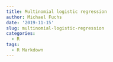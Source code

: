 ```yaml
---
title: Multinomial logistic regression
author: Michael Fuchs
date: '2019-11-15'
slug: multinomial-logistic-regression
categories:
  - R
tags:
  - R Markdown
---
```

